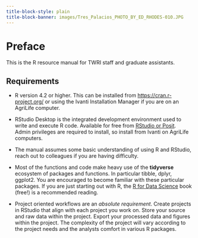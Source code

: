 ```yaml
---
title-block-style: plain
title-block-banner: images/Tres_Palacios_PHOTO_BY_ED_RHODES-010.JPG
---
```

# Preface {.unnumbered}

This is the R resource manual for TWRI staff and graduate assistants.


## Requirements

 - R version 4.2 or higher. This can be installed from [https://cran.r-project.org/](https://cran.r-project.org/) or using the Ivanti Installation Manager if you are on an AgriLife computer.
 
 - RStudio Desktop is the integrated development environment used to write and execute R code. Available for free from [RStudio or Posit](https://www.rstudio.com/products/rstudio/). Admin privileges are required to install, so install from Ivanti on AgriLife computers.
 
 - The manual assumes some basic understanding of using R and RStudio, reach out to colleagues if you are having difficulty.
 
 - Most of the functions and code make heavy use of the **tidyverse** ecosystem of packages and functions. In particular tibble, dplyr, ggplot2. You are encouraged to become familiar with these particular packages. If you are just starting out with R, the [R for Data Science](https://r4ds.had.co.nz/index.html) book (free!) is a recommended reading.
 
 - Project oriented workflows are an *absolute requirement*. Create projects in RStudio that align with each project you work on. Store your source and raw data within the project. Export your processed data and figures within the project. The complexity of the project will vary according to the project needs and the analysts comfort in various R packages.


